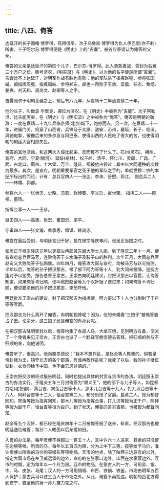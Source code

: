 ```yaml
---
---
---
```

title: 八四、俺答
---



达延汗的长子图噜·博罗得，死得很早。次子乌鲁斯·博罗得为仇人伊巴里(亦不剌)所害。三子阿尔苏·博罗得便是《明史》上的“吉囊”，被谷应泰误认为俺答的父亲。

俺答的父亲是达延汗的第四个儿子，巴尔苏-博罗得。此人勇敢善战，受封为右翼三个万户之长，赐号济农，《明实录》与《明史》，以为他的名字便是所谓“吉囊”。吉囊比不上达延汗，对明军作战有胜也有败：他的军队杀了指挥赵镗、参将张国辅、都指挥周冕、指挥周岐、参将郑东，却也一再败于王效、梁震、任杰、鲁纲、姜奭、刘天和、周尚文、赵卿等人之手。

吉囊驰骋于明朝北疆之上，前后有八九年，从嘉靖十二年到嘉蜻二十年。

他的长子，叫做衮·毕里克，袭位为济农，在《明史》中被称为“吉能”。次子阿勒坦．比吉能厉害，在《明史》与《明实录》之中被称为“俺答”。俺答是明朝的劲敌：一度在嘉靖二十九年兵临京师(北京)城下，饱掠而去。另一次，在嘉靖二十一年，进雁门关，捣穿了山西省，兵锋及于太原、潞安、沁州，襄垣，长子、临汾。风驰电掣，很像后来的多尔衮与阿巴泰，使得山西的人民吃了很大的苦，也使得明朝的朝廷大官相顾失色。

俺答的其他活动，和这两次入侵比起来，反而箅不了什么了。石州(灵石)、朔州、宣府、大同、宁夏(银河)、延绥(榆林)、松子岭、清平、怀仁川、灵邱、广昌、广武、古北口、蓟州、土木堡、万全、隆庆，都被他占领过；其中以大同遭殃的次数为最多。其次，是宣府。明朝重要军官之死于他的军队之手的，单就世穆二宗的本纪所标出的而论，计有：总兵官四人——张达、李涞、岳懋、郭江。 副总兵二人——林椿、郭都。

参将六人一一张世忠、史略、冯恩、赵倾葵、李光启、崔世荣。 指挥二人——顾相、董旸。

指挥佥事一人——王恭。

游击四人——高极、张宏、董国忠、梁平。

守备四人——张文瀚、鲁承恩、祁谋、韩尚忠。

俺答在最后受封，与明廷言归于好，是在穆宗隆庆年间，张居正当国之时。

张居正于穆宗隆庆元年以吏部左侍郎兼东阁大学士入阁。到了隆庆二年十一月，便有宣府总兵官马芳，连败俺答于长水海子及鞍子山的胜利。次年正月，大同总兵官赵岢又大败俺答于弘赐堡。四年四月，俺答攻大同与宣府，均被马芳与赵岢挡住。 半年以后，俺答的孙子把汉那吉，带了部下阿力哥等十人，到大同来投降。巡抚方逢对予以接受，报告总督王祟古。王崇古向明廷建议，封把汉那吉以官爵，让俺答知道，如果俺答肯归顺，便叫他把赵全等九个汉奸捆了送过来；如果俺答不肯归顺，便说要杀他的孙子把汉那吉，来恐吓他。

明廷批准王崇古的建议，封了把汉那吉为指挥使，阿力哥以下十人也分别封了千户等等官爵。

把汉那吉为什么离开了俺答，向明朝投降呢？因为，他的未婚妻“三娘子”被俺答霸占了去。论辈分，这三娘子还是俺答的外孙女呢。

在把汉那吉降明受封以后，俺答约集了各部人马，大举压境，见到明方有备，便派了一个使者来见王崇古，王崇古也派了一个翻译官鲍崇德去答拜，把归顺的利与不归顺的害，向他说明。

俺答听了，很高兴。他向鲍祟德说：“我本不想作乱，是赵全等人教我的。倘若皇帝封我为王，镇守北方的各个部落，有谁再敢作乱呢？我死了以后，我的孙子继位受封，衣食仰给予中国，也不会忘恩背德的。”

王崇古把交涉的经过报告明廷，同时也提出具体的封赏与贡市的办法。明廷照王崇古的办法实行，于隆庆五年三月封俺答为“顺义王”，他的部下与儿子等人，如昆都力哈(老把都)、黄台吉、宾兔台吉等十人，那木儿台吉等十九人，打儿汉台吉等十八人，阿拜台吉等十二人，恰台吉等二人，都分别授了官爵。昆黄二人，授为都督同知，宾兔等授为指挥同知，那木儿等授为指挥佥事，打儿汉等授为正千户，阿拜等授为副千户，恰台吉等授为百户。到了秋天，俺答的哥哥吉能，也被授为都督同知。

赵全等九个汉奸，都已经在隆庆四年十二月被俺答捆了送来，斩首。把汉那吉也被明廷送给俺答；祖孙二人晤面以后亲爱如旧。

入贡的办法是，每年贡使不得超过一百五十人，其中许六十人进京，其余的只准留在边境等候。所贡的马，每年以五百匹为限，分为上中下三等，按等给予马价，准许贡使以所得的马价购买缯布等项物品。互市的地点，除了陕西三边原有的以外，指定大同市场在左卫威远堡的边外，宣府的在张家口边外，山西在水泉营边外。互市的时期，定为每年以一个月为限。互市的物品，在蒙古人的一方，可用金、银、牛、马、皮张、马尾；汉人的一方可用绸缎、布匹、铁锅、铁釜。市场由明军五百人保护；蒙古兵可以驻三百人于市场之外。从此，俺答不再扰边。明朝的西北方得到安宁，直至他的另一孙儿撦力克之时。